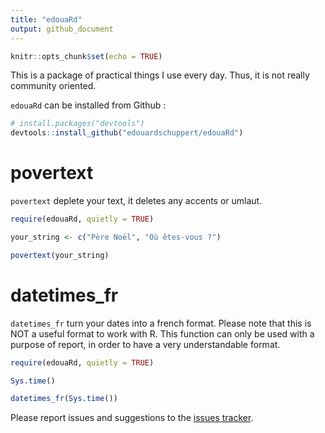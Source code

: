 ```yaml
---
title: "edouaRd"
output: github_document
---
```


```r
knitr::opts_chunk$set(echo = TRUE)
```

This is a package of practical things I use every day. Thus, it is not really community oriented.

`edouaRd` can be installed from Github :

```r
# install.packages("devtools")
devtools::install_github("edouardschuppert/edouaRd")
```

# povertext

`povertext` deplete your text, it deletes any accents or umlaut.

```r
require(edouaRd, quietly = TRUE)

your_string <- c("Père Noël", "Où êtes-vous ?")

povertext(your_string)

```

# datetimes_fr

`datetimes_fr` turn your dates into a french format. Please note that this is NOT a useful format to work with R. This function can only be used with a purpose of report, in order to have a very understandable format.

```r
require(edouaRd, quietly = TRUE)

Sys.time()

datetimes_fr(Sys.time())

```

Please report issues and suggestions to the [issues tracker](https://github.com/edouardschuppert/edouaRd/issues).
